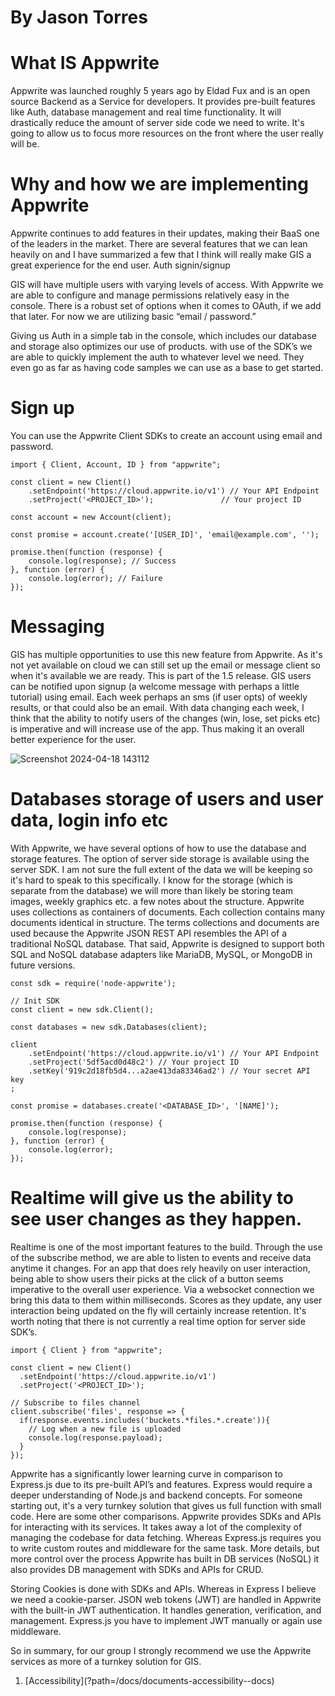 
# By Jason Torres

# What IS Appwrite

Appwrite was launched roughly 5 years ago by Eldad Fux and is an
open source Backend as a Service for developers. It provides pre-built
features like Auth, database management and real time functionality. It
will drastically reduce the amount of server side code we need to
write. It's going to allow us to focus more resources on the front where
the user really will be.

# Why and how we are implementing Appwrite

Appwrite continues to add features in their updates, making their
BaaS one of the leaders in the market. There are several features that
we can lean heavily on and I have summarized a few that I think will
really make GIS a great experience for the end user.
Auth signin/signup

GIS will have multiple users with varying levels of access. With
Appwrite we are able to configure and manage permissions relatively
easy in the console. There is a robust set of options when it comes to
OAuth, if we add that later. For now we are utilizing basic “email /
password.”

Giving us Auth in a simple tab in the console, which includes our
database and storage also optimizes our use of products. with use of
the SDK’s we are able to quickly implement the auth to whatever level
we need. They even go as far as having code samples we can use as
a base to get started.

# Sign up

You can use the Appwrite Client SDKs to create an account using email and password.

```
import { Client, Account, ID } from "appwrite";

const client = new Client()
    .setEndpoint('https://cloud.appwrite.io/v1') // Your API Endpoint
    .setProject('<PROJECT_ID>');               // Your project ID

const account = new Account(client);

const promise = account.create('[USER_ID]', 'email@example.com', '');

promise.then(function (response) {
    console.log(response); // Success
}, function (error) {
    console.log(error); // Failure
});

```

# Messaging

GIS has multiple opportunities to use this new feature from Appwrite.
As it's not yet available on cloud we can still set up the email or
message client so when it's available we are ready. This is part of the
1.5 release. GIS users can be notified upon signup (a welcome
message with perhaps a little tutorial) using email. Each week perhaps
an sms (if user opts) of weekly results, or that could also be an email.
With data changing each week, I think that the ability to notify users of
the changes (win, lose, set picks etc) is imperative and will increase
use of the app. Thus making it an overall better experience for the
user.

![Screenshot 2024-04-18 143112](https://github.com/LetsGetTechnical/gridiron-survivor/assets/66279068/33471420-002f-4677-bfd0-d83f06ddcba7)

# Databases storage of users and user data, login info etc

With Appwrite, we have several options of how to use the database
and storage features. The option of server side storage is available
using the server SDK. I am not sure the full extent of the data we will
be keeping so it's hard to speak to this specifically. I know for the
storage (which is separate from the database) we will more than likely
be storing team images, weekly graphics etc. a few notes about the
structure. Appwrite uses collections as containers of documents. Each
collection contains many documents identical in structure. The terms
collections and documents are used because the Appwrite JSON
REST API resembles the API of a traditional NoSQL database.
That said, Appwrite is designed to support both SQL and NoSQL
database adapters like MariaDB, MySQL, or MongoDB in future versions.

```
const sdk = require('node-appwrite');

// Init SDK
const client = new sdk.Client();

const databases = new sdk.Databases(client);

client
    .setEndpoint('https://cloud.appwrite.io/v1') // Your API Endpoint
    .setProject('5df5acd0d48c2') // Your project ID
    .setKey('919c2d18fb5d4...a2ae413da83346ad2') // Your secret API key
;

const promise = databases.create('<DATABASE_ID>', '[NAME]');

promise.then(function (response) {
    console.log(response);
}, function (error) {
    console.log(error);
});

```

# Realtime will give us the ability to see user changes as they happen.

Realtime is one of the most important features to the build. Through
the use of the subscribe method, we are able to listen to events and
receive data anytime it changes. For an app that does rely heavily on
user interaction, being able to show users their picks at the click of a
button seems imperative to the overall user experience. Via a
websocket connection we bring this data to them within milliseconds.
Scores as they update, any user interaction being updated on the fly
will certainly increase retention. It's worth noting that there is not
currently a real time option for server side SDK’s.

```
import { Client } from "appwrite";

const client = new Client()
  .setEndpoint('https://cloud.appwrite.io/v1')
  .setProject('<PROJECT_ID>');

// Subscribe to files channel
client.subscribe('files', response => {
  if(response.events.includes('buckets.*files.*.create')){
    // Log when a new file is uploaded
    console.log(response.payload);
  }
});

```

Appwrite has a significantly lower learning curve in comparison to
Express.js due to its pre-built API’s and features. Express would
require a deeper understanding of Node.js and backend concepts.
For someone starting out, it's a very turnkey solution that gives us full
function with small code. Here are some other comparisons.
Appwrite provides SDKs and APIs for interacting with its services. It
takes away a lot of the complexity of managing the codebase for data
fetching. Whereas Express.js requires you to write custom routes and
middleware for the same task. More details, but more control over the
process Appwrite has built in DB services (NoSQL) it also provides DB
management with SDKs and APIs for CRUD.

Storing Cookies is done with SDKs and APIs. Whereas in Express I
believe we need a cookie-parser.
JSON web tokens (JWT) are handled in Appwrite with the built-in JWT
authentication. It handles generation, verification, and management.
Express.js you have to implement JWT manually or again use
middleware.

So in summary, for our group I strongly recommend we use the
Appwrite services as more of a turnkey solution for GIS.

<ol className="doc_nav_links">
  <li>[Accessibility](?path=/docs/documents-accessibility--docs)</li>
</ol>
